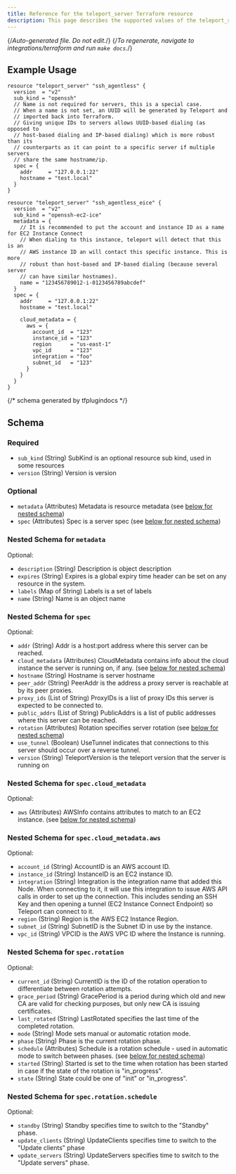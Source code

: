 ```yaml
---
title: Reference for the teleport_server Terraform resource
description: This page describes the supported values of the teleport_server resource of the Teleport Terraform provider.
---
```


{/*Auto-generated file. Do not edit.*/}
{/*To regenerate, navigate to integrations/terraform and run `make docs`.*/}



## Example Usage

```hcl
resource "teleport_server" "ssh_agentless" {
  version  = "v2"
  sub_kind = "openssh"
  // Name is not required for servers, this is a special case.
  // When a name is not set, an UUID will be generated by Teleport and
  // imported back into Terraform.
  // Giving unique IDs to servers allows UUID-based dialing (as opposed to
  // host-based dialing and IP-based dialing) which is more robust than its
  // counterparts as it can point to a specific server if multiple servers
  // share the same hostname/ip.
  spec = {
    addr     = "127.0.0.1:22"
    hostname = "test.local"
  }
}

resource "teleport_server" "ssh_agentless_eice" {
  version  = "v2"
  sub_kind = "openssh-ec2-ice"
  metadata = {
    // It is recommended to put the account and instance ID as a name for EC2 Instance Connect
    // When dialing to this instance, teleport will detect that this is an
    // AWS instance ID an will contact this specific instance. This is more
    // robust than host-based and IP-based dialing (because several server
    // can have similar hostnames).
    name = "123456789012-i-0123456789abcdef"
  }
  spec = {
    addr     = "127.0.0.1:22"
    hostname = "test.local"

    cloud_metadata = {
      aws = {
        account_id  = "123"
        instance_id = "123"
        region      = "us-east-1"
        vpc_id      = "123"
        integration = "foo"
        subnet_id   = "123"
      }
    }
  }
}
```

{/*  schema generated by tfplugindocs */}
## Schema

### Required

- `sub_kind` (String) SubKind is an optional resource sub kind, used in some resources
- `version` (String) Version is version

### Optional

- `metadata` (Attributes) Metadata is resource metadata (see [below for nested schema](#nested-schema-for-metadata))
- `spec` (Attributes) Spec is a server spec (see [below for nested schema](#nested-schema-for-spec))

### Nested Schema for `metadata`

Optional:

- `description` (String) Description is object description
- `expires` (String) Expires is a global expiry time header can be set on any resource in the system.
- `labels` (Map of String) Labels is a set of labels
- `name` (String) Name is an object name


### Nested Schema for `spec`

Optional:

- `addr` (String) Addr is a host:port address where this server can be reached.
- `cloud_metadata` (Attributes) CloudMetadata contains info about the cloud instance the server is running on, if any. (see [below for nested schema](#nested-schema-for-speccloud_metadata))
- `hostname` (String) Hostname is server hostname
- `peer_addr` (String) PeerAddr is the address a proxy server is reachable at by its peer proxies.
- `proxy_ids` (List of String) ProxyIDs is a list of proxy IDs this server is expected to be connected to.
- `public_addrs` (List of String) PublicAddrs is a list of public addresses where this server can be reached.
- `rotation` (Attributes) Rotation specifies server rotation (see [below for nested schema](#nested-schema-for-specrotation))
- `use_tunnel` (Boolean) UseTunnel indicates that connections to this server should occur over a reverse tunnel.
- `version` (String) TeleportVersion is the teleport version that the server is running on

### Nested Schema for `spec.cloud_metadata`

Optional:

- `aws` (Attributes) AWSInfo contains attributes to match to an EC2 instance. (see [below for nested schema](#nested-schema-for-speccloud_metadataaws))

### Nested Schema for `spec.cloud_metadata.aws`

Optional:

- `account_id` (String) AccountID is an AWS account ID.
- `instance_id` (String) InstanceID is an EC2 instance ID.
- `integration` (String) Integration is the integration name that added this Node. When connecting to it, it will use this integration to issue AWS API calls in order to set up the connection. This includes sending an SSH Key and then opening a tunnel (EC2 Instance Connect Endpoint) so Teleport can connect to it.
- `region` (String) Region is the AWS EC2 Instance Region.
- `subnet_id` (String) SubnetID is the Subnet ID in use by the instance.
- `vpc_id` (String) VPCID is the AWS VPC ID where the Instance is running.



### Nested Schema for `spec.rotation`

Optional:

- `current_id` (String) CurrentID is the ID of the rotation operation to differentiate between rotation attempts.
- `grace_period` (String) GracePeriod is a period during which old and new CA are valid for checking purposes, but only new CA is issuing certificates.
- `last_rotated` (String) LastRotated specifies the last time of the completed rotation.
- `mode` (String) Mode sets manual or automatic rotation mode.
- `phase` (String) Phase is the current rotation phase.
- `schedule` (Attributes) Schedule is a rotation schedule - used in automatic mode to switch between phases. (see [below for nested schema](#nested-schema-for-specrotationschedule))
- `started` (String) Started is set to the time when rotation has been started in case if the state of the rotation is "in_progress".
- `state` (String) State could be one of "init" or "in_progress".

### Nested Schema for `spec.rotation.schedule`

Optional:

- `standby` (String) Standby specifies time to switch to the "Standby" phase.
- `update_clients` (String) UpdateClients specifies time to switch to the "Update clients" phase
- `update_servers` (String) UpdateServers specifies time to switch to the "Update servers" phase.

